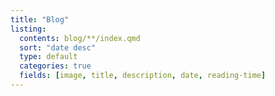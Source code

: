 ```yaml
---
title: "Blog"
listing:
  contents: blog/**/index.qmd
  sort: "date desc"
  type: default
  categories: true
  fields: [image, title, description, date, reading-time]
---
```

